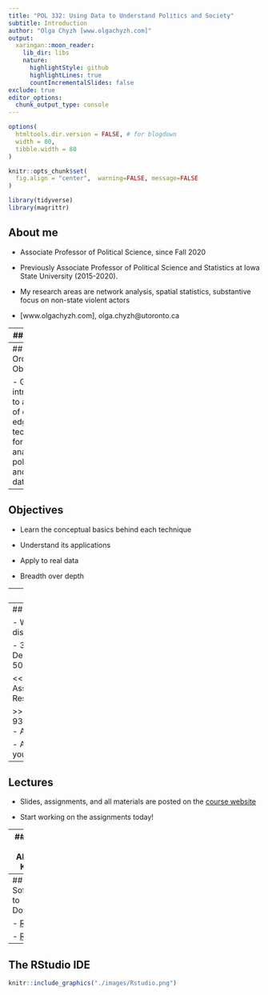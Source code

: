 ```yaml
---
title: "POL 332: Using Data to Understand Politics and Society"
subtitle: Introduction
author: "Olga Chyzh [www.olgachyzh.com]"
output:
  xaringan::moon_reader:
    lib_dir: libs
    nature:
      highlightStyle: github
      highlightLines: true
      countIncrementalSlides: false
exclude: true
editor_options: 
  chunk_output_type: console
---
```


```r
options(
  htmltools.dir.version = FALSE, # for blogdown
  width = 80,
  tibble.width = 80
)

knitr::opts_chunk$set(
  fig.align = "center",  warning=FALSE, message=FALSE
)

```

```r
library(tidyverse)
library(magrittr)

```



## About me

- Associate Professor of Political Science, since Fall 2020

- Previously Associate Professor of Political Science and Statistics at Iowa State University (2015-2020).

- My research areas are network analysis, spatial statistics, substantive focus on non-state violent actors

- [www.olgachyzh.com], olga.chyzh@utoronto.ca

---
## Outline

- Objectives, software

- Assessments

- Getting started


---
## "Tall-Order" Objective

- Get introduced to a range of cutting-edge techniques for analyzing political and social data


---
## Objectives

- Learn the conceptual basics behind each technique

- Understand its applications

- Apply to real data

- Breadth over depth

---
## Set-up

- About 2:1 split of class between teaching:practice

- After each class, upload your R script to Quercus to get credit.

---
## Assessments

- Weekly R-script uploads ---10%
- Participation, discussion of assigned readings --- 10%

- 3 assignments:
    - Assignment--- 10%
    - Research Design--- 20%
    - Research Paper (15-20 pages)--- 50% 

<<<<<<< HEAD
=======
- 3 assignments:
    - Assignment 10%
    - Research Design 20%
    - Research Paper (15-20 pages) 50% 

>>>>>>> 930ffd6a675f78b793db0b5271bf1a511d49726a
- Apply the tools learned in class to your own data.


- As we go through applications, start thinking of your own examples

---
## Lectures

- Slides, assignments, and all materials are posted on the [course website](www.pol332.netlify.app)

- Start working on the assignments today!

---
## What You Already Know

- Have you taken POL222 or equivalent? 

- Have you used R before?
 
- For more than a year?
---
## Software to Download

- [R](https://www.r-project.org/)

- [RStudio](https://rstudio.com/products/rstudio/download/)

---
## The RStudio IDE

```r
knitr::include_graphics("./images/Rstudio.png")
```





